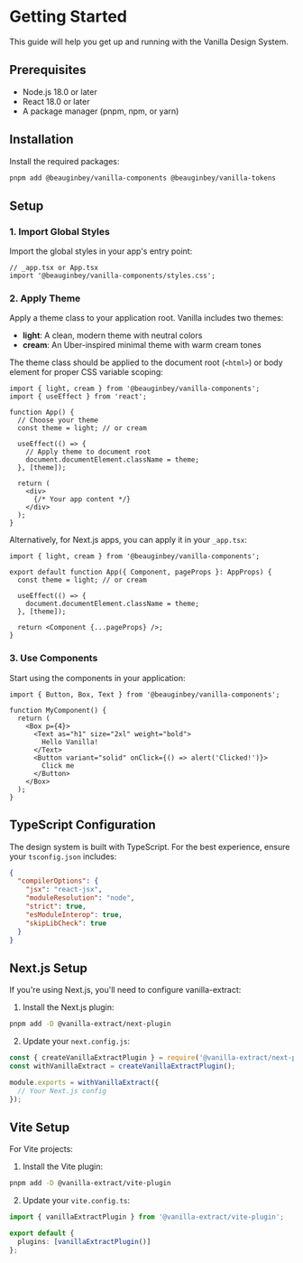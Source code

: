 # Getting Started

This guide will help you get up and running with the Vanilla Design System.

## Prerequisites

- Node.js 18.0 or later
- React 18.0 or later
- A package manager (pnpm, npm, or yarn)

## Installation

Install the required packages:

```bash
pnpm add @beauginbey/vanilla-components @beauginbey/vanilla-tokens
```

## Setup

### 1. Import Global Styles

Import the global styles in your app's entry point:

```tsx
// _app.tsx or App.tsx
import '@beauginbey/vanilla-components/styles.css';
```

### 2. Apply Theme

Apply a theme class to your application root. Vanilla includes two themes:
- **light**: A clean, modern theme with neutral colors
- **cream**: An Uber-inspired minimal theme with warm cream tones

The theme class should be applied to the document root (`<html>`) or body element for proper CSS variable scoping:

```tsx
import { light, cream } from '@beauginbey/vanilla-components';
import { useEffect } from 'react';

function App() {
  // Choose your theme
  const theme = light; // or cream
  
  useEffect(() => {
    // Apply theme to document root
    document.documentElement.className = theme;
  }, [theme]);
  
  return (
    <div>
      {/* Your app content */}
    </div>
  );
}
```

Alternatively, for Next.js apps, you can apply it in your `_app.tsx`:

```tsx
import { light, cream } from '@beauginbey/vanilla-components';

export default function App({ Component, pageProps }: AppProps) {
  const theme = light; // or cream
  
  useEffect(() => {
    document.documentElement.className = theme;
  }, [theme]);
  
  return <Component {...pageProps} />;
}
```

### 3. Use Components

Start using the components in your application:

```tsx
import { Button, Box, Text } from '@beauginbey/vanilla-components';

function MyComponent() {
  return (
    <Box p={4}>
      <Text as="h1" size="2xl" weight="bold">
        Hello Vanilla!
      </Text>
      <Button variant="solid" onClick={() => alert('Clicked!')}>
        Click me
      </Button>
    </Box>
  );
}
```

## TypeScript Configuration

The design system is built with TypeScript. For the best experience, ensure your `tsconfig.json` includes:

```json
{
  "compilerOptions": {
    "jsx": "react-jsx",
    "moduleResolution": "node",
    "strict": true,
    "esModuleInterop": true,
    "skipLibCheck": true
  }
}
```

## Next.js Setup

If you're using Next.js, you'll need to configure vanilla-extract:

1. Install the Next.js plugin:
```bash
pnpm add -D @vanilla-extract/next-plugin
```

2. Update your `next.config.js`:
```js
const { createVanillaExtractPlugin } = require('@vanilla-extract/next-plugin');
const withVanillaExtract = createVanillaExtractPlugin();

module.exports = withVanillaExtract({
  // Your Next.js config
});
```

## Vite Setup

For Vite projects:

1. Install the Vite plugin:
```bash
pnpm add -D @vanilla-extract/vite-plugin
```

2. Update your `vite.config.ts`:
```ts
import { vanillaExtractPlugin } from '@vanilla-extract/vite-plugin';

export default {
  plugins: [vanillaExtractPlugin()]
};
```